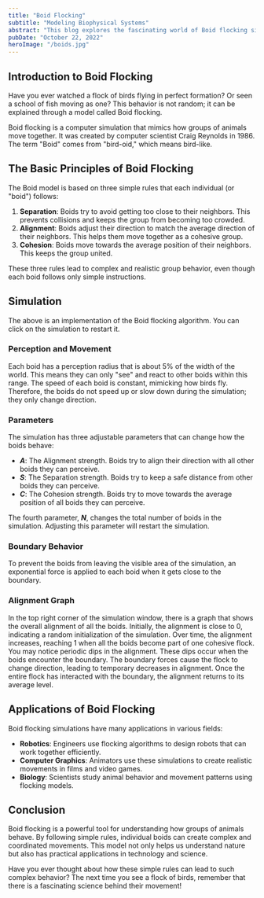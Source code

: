 ```yaml
---
title: "Boid Flocking"
subtitle: "Modeling Biophysical Systems"
abstract: "This blog explores the fascinating world of Boid flocking simulations, a model that helps us understand how groups of animals move together. We will discuss the basic principles behind this model and its applications in various fields."
pubDate: "October 22, 2022"
heroImage: "/boids.jpg"
---
```


## Introduction to Boid Flocking

Have you ever watched a flock of birds flying in perfect formation? Or seen a school of fish moving as one? This behavior is not random; it can be explained through a model called Boid flocking.

Boid flocking is a computer simulation that mimics how groups of animals move together. It was created by computer scientist Craig Reynolds in 1986. The term "Boid" comes from "bird-oid," which means bird-like.

## The Basic Principles of Boid Flocking

The Boid model is based on three simple rules that each individual (or "boid") follows:

1. **Separation**: Boids try to avoid getting too close to their neighbors. This prevents collisions and keeps the group from becoming too crowded.
2. **Alignment**: Boids adjust their direction to match the average direction of their neighbors. This helps them move together as a cohesive group.
3. **Cohesion**: Boids move towards the average position of their neighbors. This keeps the group united.

These three rules lead to complex and realistic group behavior, even though each boid follows only simple instructions.

## Simulation


<Boid />

The above is an implementation of the Boid flocking algorithm. You can click on the simulation to restart it.

### Perception and Movement

Each boid has a perception radius that is about 5% of the width of the world. This means they can only "see" and react to other boids within this range.
The speed of each boid is constant, mimicking how birds fly. Therefore, the boids do not speed up or slow down during the simulation; they only change direction.

### Parameters

The simulation has three adjustable parameters that can change how the boids behave:

- **$A$**: The Alignment strength. Boids try to align their direction with all other boids they can perceive.
- **$S$**: The Separation strength. Boids try to keep a safe distance from other boids they can perceive.
- **$C$**: The Cohesion strength. Boids try to move towards the average position of all boids they can perceive.

The fourth parameter, **$N$**, changes the total number of boids in the simulation. Adjusting this parameter will restart the simulation.

### Boundary Behavior

To prevent the boids from leaving the visible area of the simulation, an exponential force is applied to each boid when it gets close to the boundary.

### Alignment Graph

In the top right corner of the simulation window, there is a graph that shows the overall alignment of all the boids. Initially, the alignment is close to 0, indicating a random initialization of the simulation. Over time, the alignment increases, reaching 1 when all the boids become part of one cohesive flock.
You may notice periodic dips in the alignment. These dips occur when the boids encounter the boundary. The boundary forces cause the flock to change direction, leading to temporary decreases in alignment. Once the entire flock has interacted with the boundary, the alignment returns to its average level.

## Applications of Boid Flocking

Boid flocking simulations have many applications in various fields:

- **Robotics**: Engineers use flocking algorithms to design robots that can work together efficiently.
- **Computer Graphics**: Animators use these simulations to create realistic movements in films and video games.
- **Biology**: Scientists study animal behavior and movement patterns using flocking models.

## Conclusion

Boid flocking is a powerful tool for understanding how groups of animals behave. By following simple rules, individual boids can create complex and coordinated movements. This model not only helps us understand nature but also has practical applications in technology and science.

Have you ever thought about how these simple rules can lead to such complex behavior? The next time you see a flock of birds, remember that there is a fascinating science behind their movement!
